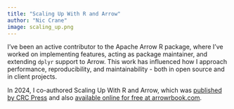 ```yaml
---
title: "Scaling Up With R and Arrow"
author: "Nic Crane"
image: scaling_up.png
---
```


I've been an active contributor to the Apache Arrow R package, where I've worked on implementing features, acting as package maintainer, and extending `dplyr` support to Arrow. This work has influenced how I approach performance, reproducibility, and maintainability - both in open source and in client projects.

In 2024, I co-authored Scaling Up With R and Arrow, which was [published by CRC Press](https://www.routledge.com/Scaling-Up-with-R-and-Apache-Arrow-Bigger-Data-Easier-Workflows/Crane-Keane-Richardson/p/book/9781032660288?srsltid=AfmBOooQcBGX3Oc49Yrt1sICgCOiGGf5x1Z7TmzwjXzDZsonZTKKxNQY) and also [available online for free at arrowrbook.com](www.arrowrbook.com).
